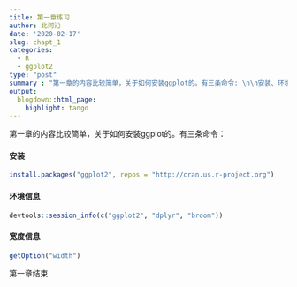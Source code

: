 ```yaml
---
title: 第一章练习
author: 北河沿
date: '2020-02-17'
slug: chapt_1
categories:
  - R
  - ggplot2
type: "post"
summary : "第一章的内容比较简单，关于如何安装ggplot的。有三条命令: \n\n安装、环境信息、宽度信息"
output:
  blogdown::html_page:
    highlight: tango
---
```



第一章的内容比较简单，关于如何安装ggplot的。有三条命令：


#### 安装
```R
install.packages("ggplot2", repos = "http://cran.us.r-project.org")
```


#### 环境信息
```r
devtools::session_info(c("ggplot2", "dplyr", "broom"))
```

#### 宽度信息
```R
getOption("width")
```

第一章结束

